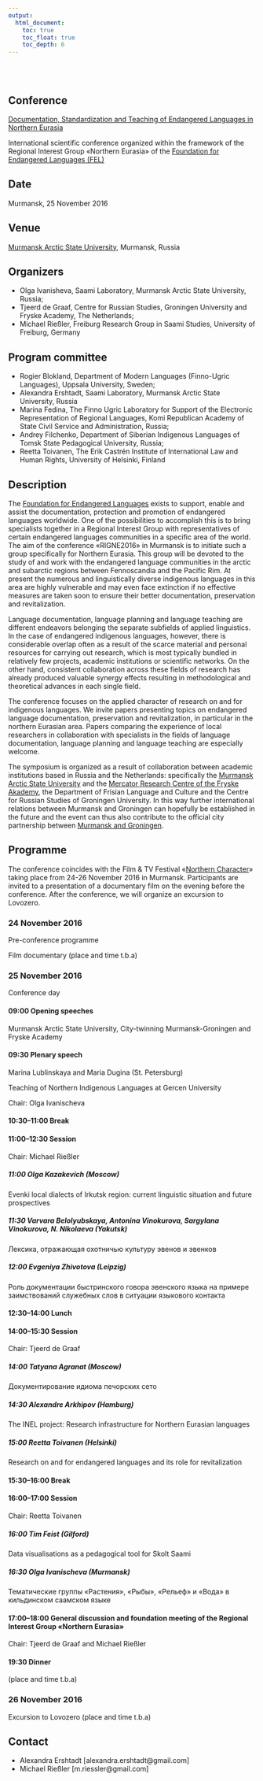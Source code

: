 ```yaml
---
output:
  html_document:
    toc: true
    toc_float: true
    toc_depth: 6
---
```


</br>
</br>

## Conference

[Documentation, Standardization and Teaching of Endangered Languages in Northern Eurasia](http://langdoc.github.io/RIGNE2016/eng.html)

International scientific conference organized within the framework of the Regional Interest Group «Northern Eurasia» of the [Foundation for Endangered Languages (FEL)](http://www.ogmios.org/)


## Date

Murmansk, 25 November 2016


## Venue

[Murmansk Arctic State University](http://www.mspu.edu.ru), Murmansk, Russia


## Organizers

* Olga Ivanisheva, Saami Laboratory, Murmansk Arctic State University, Russia;
* Tjeerd de Graaf, Centre for Russian Studies, Groningen University and Fryske Academy, The Netherlands;
* Michael Rießler, Freiburg Research Group in Saami Studies, University of Freiburg, Germany


## Program committee

* Rogier Blokland, Department of Modern Languages (Finno-Ugric Languages), Uppsala University, Sweden;
* Alexandra Ershtadt, Saami Laboratory, Murmansk Arctic State University, Russia
* Marina Fedina, The Finno Ugric Laboratory for Support of the Electronic Representation of Regional Languages, Komi Republican Academy of State Civil Service and Administration, Russia;
* Andrey Filchenko, Department of Siberian Indigenous Languages of Tomsk State Pedagogical University, Russia;
* Reetta Toivanen, The Erik Castrén Institute of International Law and Human Rights, University of Helsinki, Finland


## Description

The [Foundation for Endangered Languages](http://www.ogmios.org/) exists to support, enable and assist the documentation, protection and promotion of endangered languages worldwide. One of the possibilities to accomplish this is to bring specialists together in a Regional Interest Group with representatives of certain endangered languages communities in a specific area of the world. The aim of the conference «RIGNE2016» in Murmansk is to initiate such a group specifically for Northern Eurasia. This group will be devoted to the study of and work with the endangered language communities in the arctic and subarctic regions between Fennoscandia and the Pacific Rim. At present the numerous and linguistically diverse indigenous languages in this area are highly vulnerable and may even face extinction if no effective measures are taken soon to ensure their better documentation, preservation and revitalization. 

Language documentation, language planning and language teaching are different endeavors belonging the separate subfields of applied linguistics. In the case of endangered indigenous languages, however, there is considerable overlap often as a result of the scarce material and personal resources for carrying out research, which is most typically bundled in relatively few projects, academic institutions or scientific networks. On the other hand, consistent collaboration across these fields of research has already produced valuable synergy effects resulting in methodological and theoretical advances in each single field. 

The conference focuses on the applied character of research on and for indigenous languages. We invite papers presenting topics on endangered language documentation, preservation and revitalization, in particular in the northern Eurasian area. Papers comparing the experience of local researchers in collaboration with specialists in the fields of language documentation, language planning and language teaching are especially welcome. 

The symposium is organized as a result of collaboration between academic institutions based in Russia and the Netherlands: specifically the [Murmansk Arctic State University](http://www.mspu.edu.ru) and the [Mercator Research Centre of the Fryske Akademy](http://www.mercator-research.eu/), the Department of Frisian Language and Culture and the Centre for Russian Studies of Groningen University. In this way further international relations between Murmansk and Groningen can hopefully be established in the future and the event can thus also contribute to the official city partnership between [Murmansk and Groningen](http://www.groningenmoermansk.nl/).


## Programme

The conference coincides with the Film & TV Festival «[Northern Character](http://northchar.ru/festival_/)» taking place from 24-26 November 2016 in Murmansk. Participants are invited to a presentation of a documentary film on the evening before the conference. After the conference, we will organize an excursion to Lovozero.


### 24 November 2016

Pre-conference programme

Film documentary (place and time t.b.a)


### 25 November 2016

Conference day

#### 09:00 Opening speeches

Murmansk Arctic State University, City-twinning Murmansk-Groningen and Fryske Academy

#### 09:30 Plenary speech

Marina Lublinskaya and Maria Dugina (St. Petersburg)

Teaching of Northern Indigenous Languages at Gercen University

Chair: Olga Ivanischeva

#### 10:30–11:00 Break

#### 11:00–12:30 Session

Chair: Michael Rießler

##### 11:00 Olga Kazakevich (Moscow)

Evenki local dialects of Irkutsk region: current linguistic situation and future prospectives

##### 11:30 Varvara Belolyubskaya, Antonina Vinokurova, Sargylana Vinokurova, N. Nikolaeva (Yakutsk)

Лексика, отражающая охотничью культуру эвенов и эвенков

##### 12:00 Evgeniya Zhivotova (Leipzig)

Роль документации быстринского говора эвенского языка на примере заимствований служебных слов в ситуации языкового контакта

#### 12:30–14:00 Lunch

#### 14:00–15:30 Session

Chair: Tjeerd de Graaf

##### 14:00 Tatyana Agranat (Moscow)

Документирование идиома печорских сето

##### 14:30 Alexandre Arkhipov (Hamburg)

The INEL project: Research infrastructure for Northern Eurasian languages

##### 15:00 Reetta Toivanen (Helsinki)

Research on and for endangered languages and its role for revitalization

#### 15:30–16:00 Break

#### 16:00–17:00 Session

Chair: Reetta Toivanen

##### 16:00 Tim Feist (Gilford)

Data visualisations as a pedagogical tool for Skolt Saami

##### 16:30 Olga Ivanischeva (Murmansk)

Тематические группы «Растения», «Рыбы», «Рельеф» и «Вода» в кильдинском саамском языке

#### 17:00–18:00 General discussion and foundation meeting of the Regional Interest Group «Northern Eurasia»

Chair: Tjeerd de Graaf and Michael Rießler

#### 19:30 Dinner

(place and time t.b.a)

### 26 November 2016

Excursion to Lovozero (place and time t.b.a)


## Contact

* Alexandra Ershtadt [alexandra.ershtadt@gmail.com]
* Michael Rießler [m.riessler@gmail.com]


